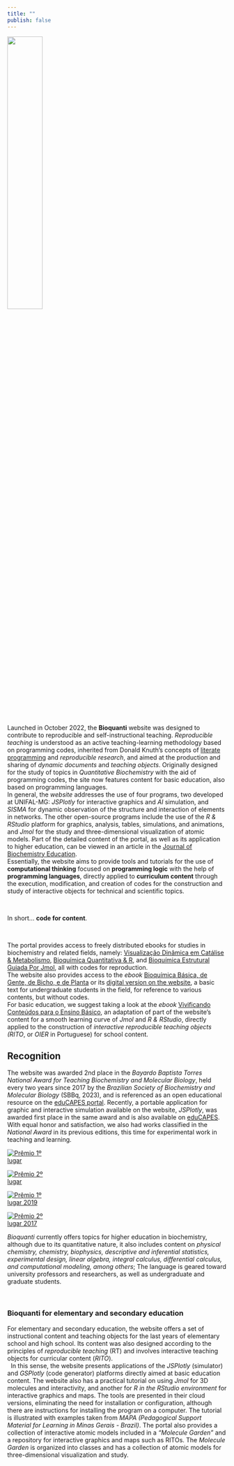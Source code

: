```yaml
---
title: ""
publish: false
---
```


![](logo-bioquanti_fullname.png){width="40%" fig-align="left"}


| Launched in October 2022, the **Bioquanti** website was designed to contribute to reproducible and self-instructional teaching. *Reproducible teaching* is understood as an active teaching-learning methodology based on programming codes, inherited from Donald Knuth's concepts of [literate programming](https://academic.oup.com/comjnl/article-abstract/27/2/97/343244?login=true) and *reproducible research*, and aimed at the production and sharing of *dynamic documents* and *teaching objects*. Originally designed for the study of topics in *Quantitative Biochemistry* with the aid of programming codes, the site now features content for basic education, also based on programming languages.

| In general, the *website* addresses the use of four programs, two developed at UNIFAL-MG: *JSPlotly* for interactive graphics and *AI* simulation, and *SISMA* for dynamic observation of the structure and interaction of elements in networks. The other open-source programs include the use of the *R & RStudio* platform for graphics, analysis, tables, simulations, and animations, and *Jmol* for the study and three-dimensional visualization of atomic models. Part of the detailed content of the portal, as well as its application to higher education, can be viewed in an article in the [Journal of Biochemistry Education](https://www.bioquimica.org.br/index.php/REB/article/view/1058). 


| Essentially, the website aims to provide tools and tutorials for the use of **computational thinking** focused on **programming logic** with the help of **programming languages**, directly applied to **curriculum content** through the execution, modification, and creation of codes for the construction and study of interactive objects for technical and scientific topics.
\

| In short... **code for content**.
\

| The portal provides access to freely distributed ebooks for studies in biochemistry and related fields, namely: [Visualização Dinâmica em Catálise & Metabolismo](http://dx.doi.org/10.13140/RG.2.2.25027.92964), [Bioquímica Quantitativa & R](http://dx.doi.org/10.13140/RG.2.2.36090.40644), and [Bioquímica Estrutural Guiada Por Jmol](http://dx.doi.org/10.13140/RG.2.2.29268.10882), all with codes for reproduction.

| The website also provides access to the *ebook* [Bioquímica Básica, de Gente, de Bicho, e de Planta](https://www.researchgate.net/publication/388790659_Bioquimica_basica_de_gente_de_bicho_e_de_planta) or its [digital version on the website](/nivel/superior/biqTxT/index_txt.qmd), a basic text for undergraduate students in the field, for reference to various contents, but without codes.

| For basic education, we suggest taking a look at the *ebook* [Vivificando Conteúdos para o Ensino Básico](https://www.researchgate.net/publication/392460244_Vivificando_Conteudos_Para_o_Ensino_Basico_Moleculas_Graficos_e_Mapas_Interativos), an adaptation of part of the website's content for a smooth learning curve of *Jmol* and *R & RStudio*, directly applied to the construction of *interactive reproducible teaching objects (RITO*, or *OIER* in Portuguese) for school content.

## Recognition

| The website was awarded 2nd place in the *Bayardo Baptista Torres National Award for Teaching Biochemistry and Molecular Biology*, held every two years since 2017 by the *Brazilian Society of Biochemistry and Molecular Biology* (SBBq, 2023), and is referenced as an open educational resource on the [eduCAPES portal](https://educapes.capes.gov.br/handle/capes/748598). Recently, a portable application for graphic and interactive simulation available on the website, *JSPlotly*, was awarded first place in the same award and is also available on [eduCAPES](https://educapes.capes.gov.br/handle/capes/972869). With equal honor and satisfaction, we also had works classified in the *National Award* in its previous editions, this time for experimental work in teaching and learning.

<!-- ::: {layout-ncol=5} -->

<!-- [![](premio1lugar_bg.png)](https://www.bioquimica.org.br/index.php/REB/announcement/view/57) -->

<!-- [![](premio2lugar_bg.png)](https://www2.sbbq.org.br/reuniao/reuniao-2023.html) -->

<!-- [![](premio1lugar2019_bg.png)](https://www2.sbbq.org.br/reuniao/bayardo2019.html) -->

<!-- [![](premio2lugar2017_bg.png)](https://www2.sbbq.org.br/reuniao/premiobayardo2017.html) -->
<!-- ::: -->

<div class="d-flex flex-wrap justify-content-center gap-3">

<a href="https://www.bioquimica.org.br/index.php/REB/announcement/view/57">
  <img src="premio1lugar_bg.png" alt="Prêmio 1º lugar" style="max-width:100px; height:auto;">
</a>

<a href="https://www2.sbbq.org.br/reuniao/reuniao-2023.html">
  <img src="premio2lugar_bg.png" alt="Prêmio 2º lugar" style="max-width:100px; height:auto;">
</a>

<a href="https://www2.sbbq.org.br/reuniao/bayardo2019.html">
  <img src="premio1lugar2019_bg.png" alt="Prêmio 1º lugar 2019" style="max-width:100px; height:auto;">
</a>

<a href="https://www2.sbbq.org.br/reuniao/premiobayardo2017.html">
  <img src="premio2lugar2017_bg.png" alt="Prêmio 2º lugar 2017" style="max-width:100px; height:auto;">
</a>

</div>


| *Bioquanti* currently offers topics for higher education in biochemistry, although due to its quantitative nature, it also includes content on *physical chemistry, chemistry, biophysics, descriptive and inferential statistics, experimental design, linear algebra, integral calculus, differential calculus, and computational modeling, among others*; The language is geared toward university professors and researchers, as well as undergraduate and graduate students.
\

### **Bioquanti** for elementary and secondary education

| For elementary and secondary education, the website offers a set of instructional content and teaching objects for the last years of elementary school and high school. Its content was also designed according to the principles of *reproducible teaching* (RT) and involves interactive teaching objects for curricular content (*RITO*). 

|   In this sense, the website presents applications of the *JSPlotly* (simulator) and *GSPlotly* (code generator) platforms directly aimed at basic education content. The website also has a practical tutorial on using *Jmol* for 3D molecules and interactivity, and another for *R in the RStudio environment* for interactive graphics and maps. The tools are presented in their cloud versions, eliminating the need for installation or configuration, although there are instructions for installing the program on a computer. The tutorial is illustrated with examples taken from *MAPA (Pedagogical Support Material for Learning in Minas Gerais - Brazil)*. The portal also provides a collection of interactive atomic models included in a *"Molecule Garden"* and a repository for interactive graphics and maps such as RITOs. The *Molecule Garden* is organized into classes and has a collection of atomic models for three-dimensional visualization and study. 



